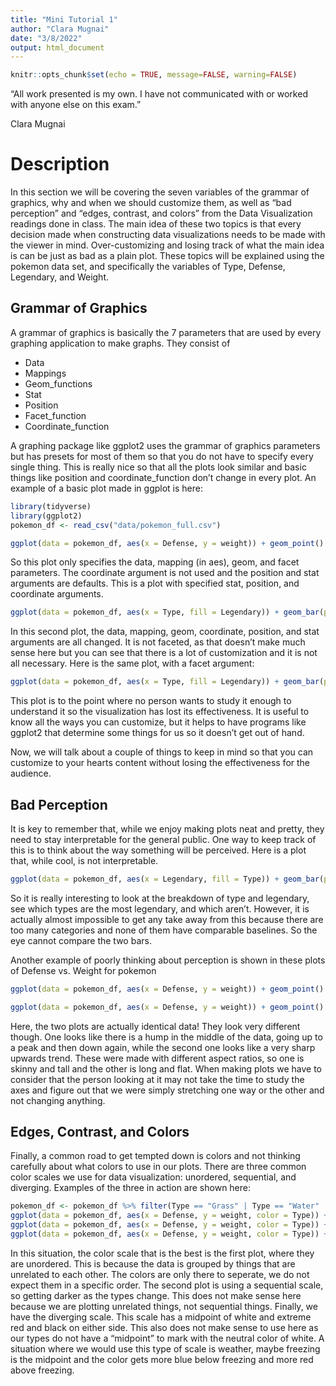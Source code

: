 ```yaml
---
title: "Mini Tutorial 1"
author: "Clara Mugnai"
date: "3/8/2022"
output: html_document
---
```


```r
knitr::opts_chunk$set(echo = TRUE, message=FALSE, warning=FALSE)
```

“All work presented is my own. I have not communicated with or worked with anyone else on this exam.”

Clara Mugnai

# Description

In this section we will be covering the seven variables of the grammar of graphics, why and when we should customize them, as well as "bad perception" and "edges, contrast, and colors" from the Data Visualization readings done in class. The main idea of these two topics is that every decision made when constructing data visualizations needs to be made with the viewer in mind. Over-customizing and losing track of what the main idea is can be just as bad as a plain plot. These topics will be explained using the pokemon data set, and specifically the variables of Type, Defense, Legendary, and Weight.

## Grammar of Graphics

A grammar of graphics is basically the 7 parameters that are used by every graphing application to make graphs. They consist of 

- Data 
- Mappings
- Geom_functions
- Stat 
- Position 
- Facet_function
- Coordinate_function 

A graphing package like ggplot2 uses the grammar of graphics parameters but has presets for most of them so that you do not have to specify every single thing. This is really nice so that all the plots look similar and basic things like position and coordinate_function don't change in every plot. An example of a basic plot made in ggplot is here:

```r
library(tidyverse)
library(ggplot2)
pokemon_df <- read_csv("data/pokemon_full.csv")

ggplot(data = pokemon_df, aes(x = Defense, y = weight)) + geom_point() + facet_wrap(~Type)
```

So this plot only specifies the data, mapping (in aes), geom, and facet parameters. The coordinate argument is not used and the position and stat arguments are defaults. This is a plot with specified stat, position, and coordinate arguments.

```r
ggplot(data = pokemon_df, aes(x = Type, fill = Legendary)) + geom_bar(position = "dodge", stat = "count") + coord_flip() 
```

In this second plot, the data, mapping, geom, coordinate, position, and stat arguments are all changed. It is not faceted, as that doesn't make much sense here but you can see that there is a lot of customization and it is not all necessary. Here is the same plot, with a facet argument:

```r
ggplot(data = pokemon_df, aes(x = Type, fill = Legendary)) + geom_bar(position = "dodge", stat = "count") + coord_flip() + facet_wrap(~Generation)
```

This plot is to the point where no person wants to study it enough to understand it so the visualization has lost its effectiveness. It is useful to know all the ways you can customize, but it helps to have programs like ggplot2 that determine some things for us so it doesn't get out of hand. 

Now, we will talk about a couple of things to keep in mind so that you can customize to your hearts content without losing the effectiveness for the audience.

## Bad Perception

It is key to remember that, while we enjoy making plots neat and pretty, they need to stay interpretable for the general public. One way to keep track of this is to think about the way something will be perceived. Here is a plot that, while cool, is not interpretable.

```r
ggplot(data = pokemon_df, aes(x = Legendary, fill = Type)) + geom_bar(position = "stack")
```

So it is really interesting to look at the breakdown of type and legendary, see which types are the most legendary, and which aren't. However, it is actually almost impossible to get any take away from this because there are too many categories and none of them have comparable baselines. So the eye cannot compare the two bars. 

Another example of poorly thinking about perception is shown in these plots of Defense vs. Weight for pokemon

```r
ggplot(data = pokemon_df, aes(x = Defense, y = weight)) + geom_point() + theme(aspect.ratio = 1/3)

ggplot(data = pokemon_df, aes(x = Defense, y = weight)) + geom_point() + theme(aspect.ratio = 12/5)

```

Here, the two plots are actually identical data! They look very different though. One looks like there is a hump in the middle of the data, going up to a peak and then down again, while the second one looks like a very sharp upwards trend. These were made with different aspect ratios, so one is skinny and tall and the other is long and flat. When making plots we have to consider that the person looking at it may not take the time to study the axes and figure out that we were simply stretching one way or the other and not changing anything. 

## Edges, Contrast, and Colors

Finally, a common road to get tempted down is colors and not thinking carefully about what colors to use in our plots. There are three common color scales we use for data visualization: unordered, sequential, and diverging. Examples of the three in action are shown here:

```r
pokemon_df <- pokemon_df %>% filter(Type == "Grass" | Type == "Water" | Type == "Rock" | Type == "Fire" | Type == "Normal")
ggplot(data = pokemon_df, aes(x = Defense, y = weight, color = Type)) + geom_point() + scale_color_brewer(palette = "Set1")
ggplot(data = pokemon_df, aes(x = Defense, y = weight, color = Type)) + geom_point() + scale_color_brewer(palette = "Blues")
ggplot(data = pokemon_df, aes(x = Defense, y = weight, color = Type)) + geom_point() + scale_color_brewer(palette = "RdGy")
```

In this situation, the color scale that is the best is the first plot, where they are unordered. This is because the data is grouped by things that are unrelated to each other. The colors are only there to seperate, we do not expect them in a specific order. The second plot is using a sequential scale, so getting darker as the types change. This does not make sense here because we are plotting unrelated things, not sequential things. Finally, we have the diverging scale. This scale has a midpoint of white and extreme red and black on either side. This also does not make sense to use here as our types do not have a "midpoint" to mark with the neutral color of white. A situation where we would use this type of scale is weather, maybe freezing is the midpoint and the color gets more blue below freezing and more red above freezing. 



